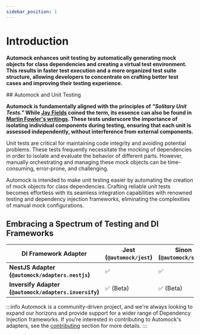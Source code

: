 ```yaml
---
sidebar_position: 1
---
```



# Introduction

**Automock enhances unit testing by automatically generating mock objects for class dependencies and creating a virtual
test environment. This results in faster test execution and a more organized test suite structure, allowing developers
to concentrate on crafting better test cases and improving their testing experience.**

<HomepageFeatures />
## Automock and Unit Testing

**Automock is fundamentally aligned with the principles of _"Solitary Unit Tests."_ While
[Jay Fields](https://leanpub.com/wewut) coined the term, its essence can also be found in
[Martin Fowler's writings](https://martinfowler.com/bliki/UnitTest.html). These tests underscore the importance of
isolating individual components during testing, ensuring that each unit is assessed independently, without interference
from external components.**

Unit tests are critical for maintaining code integrity and avoiding potential problems. These tests frequently
necessitate the mocking of dependencies in order to isolate and evaluate the behavior of different parts. However,
manually orchestrating and managing these mock objects can be time-consuming, error-prone, and challenging.

Automock is intended to make unit testing easier by automating the creation of mock objects for class dependencies.
Crafting reliable unit tests becomes effortless with its seamless integration capabilities with renowned testing and
dependency injection frameworks, eliminating the complexities of manual mock configurations.

## Embracing a Spectrum of Testing and DI Frameworks

| **DI Framework Adapter**                               | **Jest (`@automock/jest`)**   | **Sinon (`@automock/sinon`)** |
|--------------------------------------------------------|-------------------------------|-------------------------------|
| **NestJS Adapter (`@automock/adapters.nestjs`)**       | :white_check_mark:            | :white_check_mark:            |
| **Inversify Adapter (`@automock/adapters.inversify`)** | :white_check_mark: (Beta)     | :white_check_mark: (Beta)     |

:::info
Automock is a community-driven project, and we're always looking to expand our horizons and provide
support for a wider range of Dependency Injection frameworks.
If you're interested in contributing to Automock's
adapters, see the [contributing](https://automock.dev/docs/adapters/intro#seeking-contributors-for-di-framework-integrations) section for more details.
:::